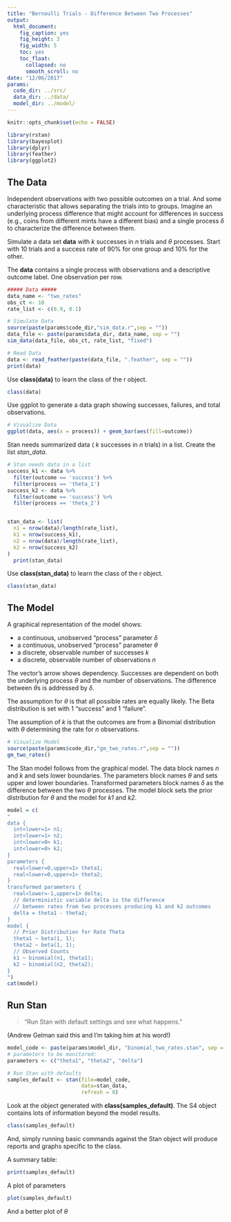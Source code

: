 ```yaml
---
title: "Bernoulli Trials - Difference Between Two Processes"
output:
  html_document:
    fig_caption: yes
    fig_height: 3
    fig_width: 5
    toc: yes
    toc_float:
      collapsed: no
      smooth_scroll: no
date: "12/06/2017"
params:
  code_dir: ../src/
  data_dir: ../data/
  model_dir: ../model/  
---
```

```r
knitr::opts_chunk$set(echo = FALSE)

library(rstan)
library(bayesplot)
library(dplyr)
library(feather)
library(ggplot2)

```
## The Data

Independent observations with two possible outcomes on a trial. And some characteristic that allows separating the trials into to groups. Imagine an underlying process difference that might account for differences in success (e.g., coins from different mints have a different bias) and a single process $\delta$ to characterize the difference between them.

Simulate a data set __data__ with _k_ successes in _n_ trials and $\theta$ processes. Start with 10 trials and a success rate of 90% for one group and 10% for the other.

The __data__ contains a single process with observations and a descriptive outcome label. One observation per row.
```r

##### Data #####
data_name <- "two_rates"
obs_ct <- 10
rate_list <- c(0.9, 0.1)

# Simulate Data
source(paste(params$code_dir,"sim_data.r",sep = ""))
data_file <- paste(params$data_dir, data_name, sep = "")
sim_data(data_file, obs_ct, rate_list, "fixed")

# Read Data
data <- read_feather(paste(data_file, ".feather", sep = ""))
print(data)

```

Use __class(data)__ to learn the class of the r object.
```r
class(data)
```

Use ggplot to generate a data graph showing successes, failures, and total observations.
```r

# Visualize Data
ggplot(data, aes(x = process)) + geom_bar(aes(fill=outcome))
```

Stan needs summarized data ( _k_ successes in _n_ trials) in a list. Create the list *stan_data*.
```r
# Stan needs data in a list
success_k1 <- data %>%
  filter(outcome == 'success') %>%
  filter(process == 'theta_1')
success_k2 <- data %>%
  filter(outcome == 'success') %>%
  filter(process == 'theta_2')


stan_data <- list(
  n1 = nrow(data)/length(rate_list),
  k1 = nrow(success_k1),
  n2 = nrow(data)/length(rate_list),
  k2 = nrow(success_k2)
)
  print(stan_data)
```

Use __class(stan_data)__ to learn the class of the r object.
```r
class(stan_data)
```

## The Model

A graphical representation of the model shows:

 * a continuous, unobserved "process" parameter $\delta$
 * a continuous, unobserved "process" parameter $\theta$
 * a discrete, observable number of successes *k*
 * a discrete, observable number of observations *n*

The vector's arrow shows dependency. Successes are dependent on both the underlying process $\theta$ and the number of observations. The difference between $\theta$s is addressed by $\delta$.

The assumption for $\theta$ is that all possible rates are equally likely. The Beta distribution is set with 1 "success" and 1 "failure".

The assumption of *k* is that the outcomes are from a Binomial distribution with $\theta$ determining the rate for *n* observations.

```r
# Visualize Model
source(paste(params$code_dir,"gm_two_rates.r",sep = ""))
gm_two_rates()
```


The Stan model follows from the graphical model.
The data block names *n* and *k* and sets lower boundaries.
The parameters block names $\theta$ and sets upper and lower boundaries. Transformed parameters block names $\delta$ as the difference between the two $\theta$ processes.
The model block sets the prior distribution for $\theta$ and the model for *k1* and *k2*.
```r
model = c(
"
data { 
  int<lower=1> n1; 
  int<lower=1> n2; 
  int<lower=0> k1;
  int<lower=0> k2;
} 
parameters {
  real<lower=0,upper=1> theta1;
  real<lower=0,upper=1> theta2;
} 
transformed parameters {
  real<lower=-1,upper=1> delta;
  // deterministic variable delta is the difference
  // between rates from two processes producing k1 and k2 outcomes
  delta = theta1 - theta2;
}
model {
  // Prior Distribution for Rate Theta
  theta1 ~ beta(1, 1);
  theta2 ~ beta(1, 1);
  // Observed Counts
  k1 ~ binomial(n1, theta1);
  k2 ~ binomial(n2, theta2);
}
")
cat(model)
```

## Run Stan
> "Run Stan with default settings and see what happens." 

(Andrew Gelman said this and I'm taking him at his word!)
```r
model_code <- paste(params$model_dir, "binomial_two_rates.stan", sep = "")
# parameters to be monitored:  
parameters <- c("theta1", "theta2", "delta")

# Run Stan with defaults
samples_default <- stan(file=model_code,
                        data=stan_data,
                        refresh = 0)
```

Look at the object generated with **class(samples_default)**. The S4 object contains lots of information beyond the model results. 
```r
class(samples_default)
```

And, simply running basic commands against the Stan object will produce reports and graphs specific to the class.

A summary table:
```r
print(samples_default)
```

A plot of parameters
```r
plot(samples_default) 
```

And a better plot of $\theta$

